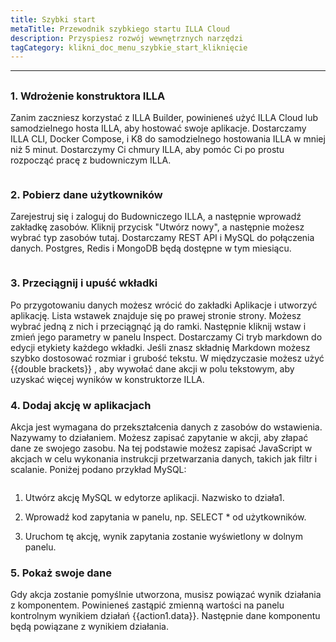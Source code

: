 ```yaml
---
title: Szybki start
metaTitle: Przewodnik szybkiego startu ILLA Cloud
description: Przyspiesz rozwój wewnętrznych narzędzi
tagCategory: klikni_doc_menu_szybkie_start_kliknięcie
---
```


* * *

## <Heading hidden>Przegląd</Heading>

### 1.  Wdrożenie konstruktora ILLA

Zanim zaczniesz korzystać z ILLA Builder, powinieneś użyć ILLA Cloud lub samodzielnego hosta ILLA, aby hostować swoje aplikacje. Dostarczamy ILLA CLI, Docker Compose, i K8 do samodzielnego hostowania ILLA w mniej niż 5 minut. Dostarczymy Ci chmury ILLA, aby pomóc Ci po prostu rozpocząć pracę z budowniczym ILLA.

<img
  src='https://cdn.illacloud.com/official-website/img/docs/qs_e_1.png'
  alt=""
/>

### 2.  Pobierz dane użytkowników

Zarejestruj się i zaloguj do Budowniczego ILLA, a następnie wprowadź zakładkę zasobów. Kliknij przycisk "Utwórz nowy", a następnie możesz wybrać typ zasobów tutaj. Dostarczamy REST API i MySQL do połączenia danych. Postgres, Redis i MongoDB będą dostępne w tym miesiącu.

<img
  src='https://cdn.illacloud.com/official-website/img/docs/qs_e_2.png'
  alt=""
/>

### 3.  Przeciągnij i upuść wkładki

Po przygotowaniu danych możesz wrócić do zakładki Aplikacje i utworzyć aplikację. Lista wstawek znajduje się po prawej stronie strony. Możesz wybrać jedną z nich i przeciągnąć ją do ramki. Następnie kliknij wstaw i zmień jego parametry w panelu Inspect. Dostarczamy Ci tryb markdown do edycji etykiety każdego wkładki. Jeśli znasz składnię Markdown możesz szybko dostosować rozmiar i grubość tekstu. W międzyczasie możesz użyć {{double brackets}} , aby wywołać dane akcji w polu tekstowym, aby uzyskać więcej wyników w konstruktorze ILLA.

### 4.  Dodaj akcję w aplikacjach

Akcja jest wymagana do przekształcenia danych z zasobów do wstawienia. Nazywamy to działaniem. Możesz zapisać zapytanie w akcji, aby złapać dane ze swojego zasobu. Na tej podstawie możesz zapisać JavaScript w akcjach w celu wykonania instrukcji przetwarzania danych, takich jak filtr i scalanie. Poniżej podano przykład MySQL:

<img
  src='https://cdn.illacloud.com/official-website/img/docs/qs_e_3.png'
  alt=""
/>

1.  Utwórz akcję MySQL w edytorze aplikacji. Nazwisko to działa1.

2.  Wprowadź kod zapytania w panelu, np. SELECT \* od użytkowników.

3.  Uruchom tę akcję, wynik zapytania zostanie wyświetlony w dolnym panelu.

### 5.  Pokaż swoje dane

Gdy akcja zostanie pomyślnie utworzona, musisz powiązać wynik działania z komponentem. Powinieneś zastąpić zmienną wartości na panelu kontrolnym wynikiem działań {{action1.data}}. Następnie dane komponentu będą powiązane z wynikiem działania. 
